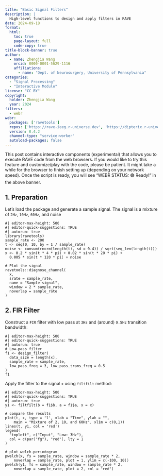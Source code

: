 ```yaml
---
title: "Basic Signal Filters"
description: |
  High-level functions to design and apply filters in RAVE
date: 2024-09-18
format: 
  html:
    toc: true
    page-layout: full
    code-copy: true
title-block-banner: true
author: 
  - name: Zhengjia Wang
    orcid: 0000-0001-5629-1116
    affiliations: 
      - name: "Dept. of Neurosurgery, University of Pennsylvania"
categories:
  - "Signal Processing"
  - "Interactive Module"
license: "CC BY"
copyright: 
  holder: Zhengjia Wang
  year: 2024
filters:
  - webr
webr:
  packages: ['ravetools']
  repos: ['https://rave-ieeg.r-universe.dev', 'https://dipterix.r-universe.dev', 'https://repo.r-wasm.org/']
  version: 0.4.2
  channel-type: "service-worker"
  autoload-packages: false
---
```


::: {.alert .alert-warning role="alert"}
This post contains interactive components (experimental) that allows you to execute RAVE code from the web browsers. If you would like to try this feature and customize/play with the code, please be patient. 
It might take a while for the browser to finish setting up (depending on your network speed).
Once the script is ready, you will see "WEBR STATUS: 🟢 Ready!" in the above banner. 
:::

## 1. Preparation

Let's load the package and generate a sample signal. The signal is a mixture of `2Hz`, `10Hz`, `60Hz`, and noise

```webr-r
#| editor-max-height: 500
#| editor-quick-suggestions: TRUE
#| autorun: true
library(ravetools)
sample_rate <- 200
t <- seq(0, 10, by = 1 / sample_rate)
noise <- cumsum(rnorm(length(t), sd = 0.4)) / sqrt(seq_len(length(t)))
x <- 0.2 * sin(t * 4 * pi) + 0.02 * sin(t * 20 * pi) +
  0.005 * sin(t * 120 * pi) + noise

# Plot the signal
ravetools::diagnose_channel(
  x,
  srate = sample_rate,
  name = "Sample signal",
  window = 2 * sample_rate,
  noverlap = sample_rate
)
```

## 2. FIR Filter

Construct a `FIR` filter with low pass at `3Hz` and (around) `0.5Hz` transition bandwidth:

```webr-r
#| editor-max-height: 500
#| editor-quick-suggestions: TRUE
#| autorun: true
# Low-pass filter
f1 <- design_filter(
  data_size = length(x),
  sample_rate = sample_rate,
  low_pass_freq = 3, low_pass_trans_freq = 0.5
)
f1
```

Apply the filter to the signal `x` using `filtfilt` method:

```webr-r
#| editor-max-height: 500
#| editor-quick-suggestions: TRUE
#| autorun: true
y1 <- filtfilt(b = f1$b, a = f1$a, x = x)

# compare the results
plot(t, x, type = 'l', xlab = "Time", ylab = "",
    main = "Mixture of 2, 10, and 60Hz", xlim = c(0,1))
lines(t, y1, col = 'red')
legend(
  "topleft", c("Input", "Low: 3Hz"),
  col = c(par("fg"), "red"), lty = 1
)

# plot welch-periodogram
pwelch(x, fs = sample_rate, window = sample_rate * 2,
    noverlap = sample_rate, plot = 1, ylim = c(-100, 10))
pwelch(y1, fs = sample_rate, window = sample_rate * 2,
    noverlap = sample_rate, plot = 2, col = "red")
```
